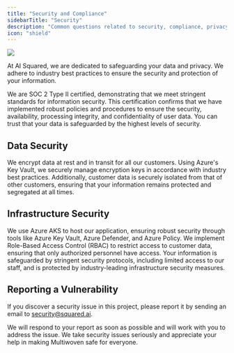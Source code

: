 ```yaml
---
title: "Security and Compliance"
sidebarTitle: "Security"
description: "Common questions related to security, compliance, privacy policy and terms and conditions"
icon: "shield"
---
```



<Frame>
    <img src="https://res.cloudinary.com/dspflukeu/image/upload/v1727312424/SOC_2_Type_2_Certification_Announcement_-_Blog_Banner_zmeurr.png" />
</Frame>

At AI Squared, we are dedicated to safeguarding your data and privacy. We adhere to industry best practices to ensure the security and protection of your information.

We are SOC 2 Type II certified, demonstrating that we meet stringent standards for information security. This certification confirms that we have implemented robust policies and procedures to ensure the security, availability, processing integrity, and confidentiality of user data. You can trust that your data is safeguarded by the highest levels of security.

## Data Security
We encrypt data at rest and in transit for all our customers. Using Azure's Key Vault, we securely manage encryption keys in accordance with industry best practices. Additionally, customer data is securely isolated from that of other customers, ensuring that your information remains protected and segregated at all times.

## Infrastructure Security
We use Azure AKS to host our application, ensuring robust security through tools like Azure Key Vault, Azure Defender, and Azure Policy. We implement Role-Based Access Control (RBAC) to restrict access to customer data, ensuring that only authorized personnel have access. Your information is safeguarded by stringent security protocols, including limited access to our staff, and is protected by industry-leading infrastructure security measures.

## Reporting a Vulnerability
If you discover a security issue in this project, please report it by sending an email to security@squared.ai.

We will respond to your report as soon as possible and will work with you to address the issue. We take security issues seriously and appreciate your help in making Multiwoven safe for everyone.